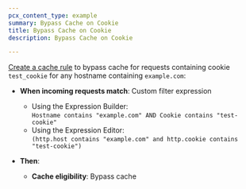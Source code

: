 ```yaml
---
pcx_content_type: example
summary: Bypass Cache on Cookie
title: Bypass Cache on Cookie
description: Bypass Cache on Cookie

---
```



<Render file="page-rules-migration" />

[Create a cache rule](/cache/how-to/cache-rules/create-dashboard/) to bypass cache for requests containing cookie `test_cookie` for any hostname containing `example.com`:

<Example>

* **When incoming requests match**: Custom filter expression
  * Using the Expression Builder:<br/>
    `Hostname contains "example.com" AND Cookie contains "test-cookie"`
  * Using the Expression Editor:<br/>
    `(http.host contains "example.com" and http.cookie contains "test-cookie")`

* **Then**:
  * **Cache eligibility**: Bypass cache

</Example>
